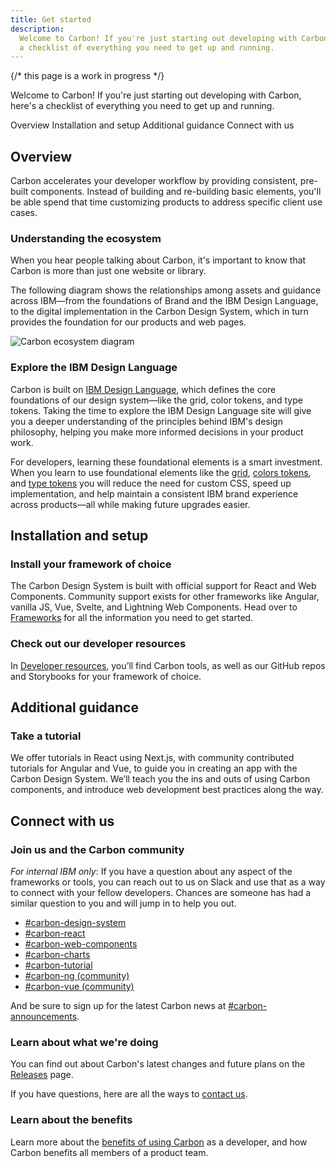 ```yaml
---
title: Get started
description:
  Welcome to Carbon! If you're just starting out developing with Carbon, here's
  a checklist of everything you need to get up and running.
---
```


{/* this page is a work in progress */}

<PageDescription>

Welcome to Carbon! If you're just starting out developing with Carbon, here's a
checklist of everything you need to get up and running.

</PageDescription>

<AnchorLinks>
<AnchorLink>Overview</AnchorLink>
<AnchorLink>Installation and setup</AnchorLink>
<AnchorLink>Additional guidance</AnchorLink>
<AnchorLink>Connect with us</AnchorLink>

</AnchorLinks>

## Overview

Carbon accelerates your developer workflow by providing consistent, pre-built
components. Instead of building and re-building basic elements, you'll be able
spend that time customizing products to address specific client use cases.

### Understanding the ecosystem

When you hear people talking about Carbon, it's important to know that Carbon is
more than just one website or library.

The following diagram shows the relationships among assets and guidance across
IBM—from the foundations of Brand and the IBM Design Language, to the digital
implementation in the Carbon Design System, which in turn provides the
foundation for our products and web pages.

![Carbon ecosystem diagram](ecosystem-diagram.png)

### Explore the IBM Design Language

Carbon is built on [IBM Design Language](https://www.ibm.com/design/language/),
which defines the core foundations of our design system—like the grid, color
tokens, and type tokens. Taking the time to explore the IBM Design Language site
will give you a deeper understanding of the principles behind IBM's design
philosophy, helping you make more informed decisions in your product work.

For developers, learning these foundational elements is a smart investment. When
you learn to use foundational elements like the
[grid](/elements/2x-grid/overview/), [colors tokens](/elements/color/overview/),
and [type tokens](/elements/typography/overview/) you will reduce the need for
custom CSS, speed up implementation, and help maintain a consistent IBM brand
experience across products—all while making future upgrades easier.

## Installation and setup

### Install your framework of choice

The Carbon Design System is built with official support for React and Web
Components. Community support exists for other frameworks like Angular, vanilla
JS, Vue, Svelte, and Lightning Web Components. Head over to
[Frameworks](/developing/frameworks/react) for all the information you need to
get started.

### Check out our developer resources

In [Developer resources](/developing/dev-resources/resources/), you’ll find
Carbon tools, as well as our GitHub repos and Storybooks for your framework of
choice.

## Additional guidance

### Take a tutorial

We offer tutorials in React using Next.js, with community contributed tutorials
for Angular and Vue, to guide you in creating an app with the Carbon Design
System. We’ll teach you the ins and outs of using Carbon components, and
introduce web development best practices along the way.

<Row className="resource-card-group">
<Column colLg={4} colMd={4} noGutterSm>
  <ResourceCard
    subTitle="React tutorial using Next.js"
    href="/developing/react-tutorial/overview"
    >

<MdxIcon name="react" />

  </ResourceCard>
</Column>
<Column colLg={4} colMd={4} noGutterSm>
  <ResourceCard
    subTitle="Web components tutorial using Vanilla.js/HTML"
    href="/developing/web-components-tutorial/overview"
    >

<MdxIcon name="webcomponents" />

  </ResourceCard>
</Column>
<Column colLg={4} colMd={4} noGutterSm>
  <ResourceCard
      subTitle="Angular tutorial"
      subTitle="Angular tutorial (community)"
      href="/developing/angular-tutorial/overview"
      >

<MdxIcon name="angular" />

  </ResourceCard>
</Column>
<Column colLg={4} colMd={4} noGutterSm>
  <ResourceCard
      subTitle="Vue tutorial (community)"
      href="/developing/vue-tutorial/overview"
      >

<MdxIcon name="vue" />

  </ResourceCard>
</Column>
</Row>

## Connect with us

### Join us and the Carbon community

_For internal IBM only_: If you have a question about any aspect of the
frameworks or tools, you can reach out to us on Slack and use that as a way to
connect with your fellow developers. Chances are someone has had a similar
question to you and will jump in to help you out.

- [#carbon-design-system](https://ibm-studios.slack.com/messages/C0M053VPT/)
- [#carbon-react](https://ibm-studios.slack.com/archives/C2K6RFJ1G)
- [#carbon-web-components](https://ibm-studios.slack.com/archives/CL83LMKSA)
- [#carbon-charts](https://peretz.slack.com/archives/CCA7L4MS9)
- [#carbon-tutorial](https://ibm-studios.slack.com/archives/CJUGA7P6H)
- [#carbon-ng (community)](https://ibm-studios.slack.com/archives/CBZC0LM2N)
- [#carbon-vue (community)](https://ibm-studios.slack.com/archives/CAM5P6NR1)

And be sure to sign up for the latest Carbon news at
[#carbon-announcements](https://ibm-studios.slack.com/archives/CJ35H36MP).

### Learn about what we're doing

You can find out about Carbon's latest changes and future plans on the
[Releases](/all-about-carbon/releases) page.

If you have questions, here are all the ways to [contact us](/help/contact-us).

### Learn about the benefits

Learn more about the
[benefits of using Carbon](/all-about-carbon/who-uses-carbon/) as a developer,
and how Carbon benefits all members of a product team.
